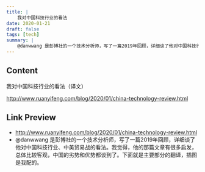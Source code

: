 ```yaml
---
title: |
    我对中国科技行业的看法
date: 2020-01-21
draft: false
tags: [tech]
summary: |
    @danwwang 是彭博社的一个技术分析师，写了一篇2019年回顾，详细谈了他对中国科技行业、中美贸易战的看法。 我觉得，他的那篇文章有很多启发，总体比较客观，中国的劣势和优势都谈到了。下面就是主要部分的翻译，插图是我配的。
---
```


## Content

我对中国科技行业的看法（译文）

http://www.ruanyifeng.com/blog/2020/01/china-technology-review.html

## Link Preview

- http://www.ruanyifeng.com/blog/2020/01/china-technology-review.html
- @danwwang 是彭博社的一个技术分析师，写了一篇2019年回顾，详细谈了他对中国科技行业、中美贸易战的看法。我觉得，他的那篇文章有很多启发，总体比较客观，中国的劣势和优势都谈到了。下面就是主要部分的翻译，插图是我配的。
